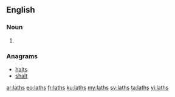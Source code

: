 ==English==

===Noun===
{{head|en|plural}}

# {{plural of|lath|lang=en|nocat=1}}

===Anagrams===
* [[halts#English|halts]]
* [[shalt#English|shalt]]

[[ar:laths]]
[[eo:laths]]
[[fr:laths]]
[[ku:laths]]
[[my:laths]]
[[sv:laths]]
[[ta:laths]]
[[vi:laths]]